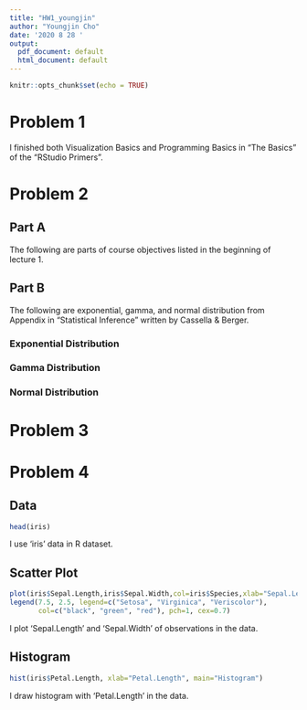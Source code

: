 ```yaml
---
title: "HW1_youngjin"
author: "Youngjin Cho"
date: '2020 8 28 '
output:
  pdf_document: default
  html_document: default
---
```


```r
knitr::opts_chunk$set(echo = TRUE)
```

# Problem 1
I finished both Visualization Basics and Programming Basics in "The Basics" of the "RStudio Primers".

# Problem 2

## Part A
The following are parts of course objectives listed in the beginning of lecture 1.

\begin{itemize}
  \item R programming
  \item Reproducible research concepts
  \item Good programming practices
\end{itemize}

## Part B
The following are exponential, gamma, and normal distribution from Appendix in "Statistical Inference" written by Cassella & Berger.

### Exponential Distribution

\begin{eqnarray}
f(X=x|\beta) &=& \frac{1}{\beta} e^{-\frac{x}{\beta}} ;\:\: 0 \leq x < \infty ;\:\: \beta > 0
\end{eqnarray}

### Gamma Distribution

\begin{eqnarray}
f(X=x|\alpha, \beta) &=& \frac{1}{\Gamma(\alpha) \beta^{\alpha}} x^{\alpha-1} e^{-\frac{x}{\beta}} ;\:\: 0 \leq x < \infty ;\:\: \alpha, \beta > 0
\end{eqnarray}

### Normal Distribution

\begin{eqnarray}
f(X=x|\mu, \sigma^2) &=& \frac{1}{\sqrt{2 \pi} \sigma} e^{-\frac{(x-\mu)^2}{2 \sigma^2}} ;\:\: -\infty < x < \infty ;\:\: -\infty < \mu < \infty, \sigma > 0
\end{eqnarray}

# Problem 3

\begin{enumerate}
  \item Record the way it was produced for every result. It might be challenging for me when the project is huge and complicated.
  \item As manual procedures are hard to reproduce as well as inefficient and error-prone, it is recommended to avoid manual data manipulation steps. In order to avoid such steps, it is important to enhance my programming skills.
  \item Record exact versions of every external programs used in the research. If there are lots of external programs in the project, it should be thoroughly examined.
  \item Use a version control system for all custom scripts. It is important to know how to run such systems.
  \item In standardized format, record every intermediate results. It could be challenging when there are lots of results in the research.
  \item When there is a randomness in the analysis, record random seeds for it. It is important to track all randomness parts of the project to record their random seeds.
  \item For visual consistency between figures, store raw data behind plots. If one data is connected to multiple plots, it is important to store it for all of connected plots.
  \item To validate and understand the research result, it is good to inspect the summaries and generating hierarchical analysis output is useful for doing it. It is critical to know each steps of the hierachical anlysis. 
  \item Write down textual statements to underlying results. It would be critical to write text for results such as interpretation or conclusion efficiently, i.e, to make readers easy to understand the text. 
  \item Give public access to all scripts, runs, and results in the research. It is crucial to make public to easily access to the research.
\end{enumerate}

# Problem 4

## Data
```r
head(iris)
```

I use 'iris' data in R dataset.

## Scatter Plot
```r
plot(iris$Sepal.Length,iris$Sepal.Width,col=iris$Species,xlab="Sepal.Length",ylab="Sepal.Width",main="Scatter Plot")
legend(7.5, 2.5, legend=c("Setosa", "Virginica", "Veriscolor"),
       col=c("black", "green", "red"), pch=1, cex=0.7)
```

I plot 'Sepal.Length' and 'Sepal.Width' of observations in the data. 

## Histogram
```r
hist(iris$Petal.Length, xlab="Petal.Length", main="Histogram")
```

I draw histogram with 'Petal.Length' in the data. 
